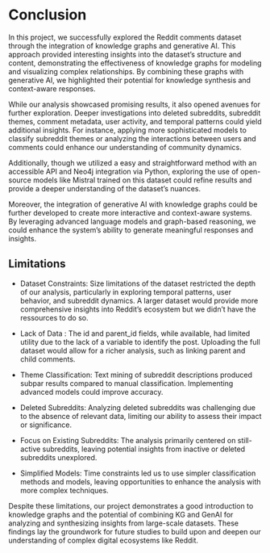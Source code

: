 # Conclusion

In this project, we successfully explored the Reddit comments dataset through the integration of knowledge graphs and generative AI. This approach provided interesting insights into the dataset's structure and content, demonstrating the effectiveness of knowledge graphs for modeling and visualizing complex relationships. By combining these graphs with generative AI, we highlighted their potential for knowledge synthesis and context-aware responses.

While our analysis showcased promising results, it also opened avenues for further exploration. Deeper investigations into deleted subreddits, subreddit themes, comment metadata, user activity, and temporal patterns could yield additional insights. For instance, applying more sophisticated models to classify subreddit themes or analyzing the interactions between users and comments could enhance our understanding of community dynamics.

Additionally, though we utilized a easy and straightforward method with an accessible API and Neo4j integration via Python, exploring the use of open-source models like Mistral trained on this dataset could refine results and provide a deeper understanding of the dataset's nuances.

Moreover, the integration of generative AI with knowledge graphs could be further developed to create more interactive and context-aware systems. By leveraging advanced language models and graph-based reasoning, we could enhance the system's ability to generate meaningful responses and insights.

## Limitations

- Dataset Constraints: Size limitations of the dataset restricted the depth of our analysis, particularly in exploring temporal patterns, user behavior, and subreddit dynamics. A larger dataset would provide more comprehensive insights into Reddit's ecosystem but we didn't have the ressources to do so.

- Lack of Data : The id and parent_id fields, while available, had limited utility due to the lack of a variable to identify the post. Uploading the full dataset would allow for a richer analysis, such as linking parent and child comments.

- Theme Classification: Text mining of subreddit descriptions produced subpar results compared to manual classification. Implementing advanced models could improve accuracy.

- Deleted Subreddits: Analyzing deleted subreddits was challenging due to the absence of relevant data, limiting our ability to assess their impact or significance.

- Focus on Existing Subreddits: The analysis primarily centered on still-active subreddits, leaving potential insights from inactive or deleted subreddits unexplored.

- Simplified Models: Time constraints led us to use simpler classification methods and models, leaving opportunities to enhance the analysis with more complex techniques.


Despite these limitations, our project demonstrates a good introduction to knowledge graphs and the potential of combining KG and GenAI for analyzing and synthesizing insights from large-scale datasets. These findings lay the groundwork for future studies to build upon and deepen our understanding of complex digital ecosystems like Reddit.